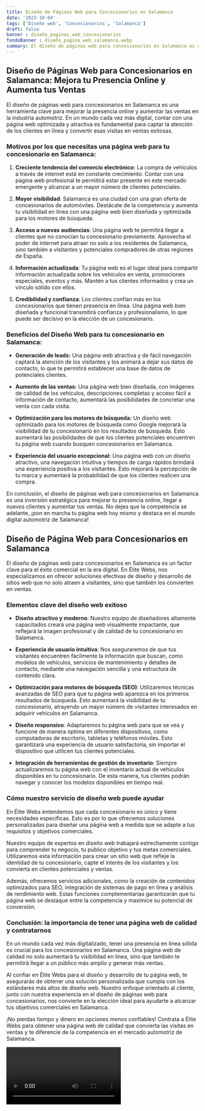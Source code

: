 ```yaml
---
title: Diseño de Páginas Web para Concesionarios en Salamanca
date: '2023-10-04'
tags: ['Diseño web', 'Concesionarios', 'Salamanca']
draft: false
banner : diseño_paginas_web_concesionarios
fondoBanner : diseño_pagina_web_salamanca.webp
summary: El diseño de páginas web para concesionarios en Salamanca es una herramienta clave para mejorar la presencia online y aumentar las ventas en la industria automotriz. En un mundo cada vez más digital, contar con una página web optimizada y atractiva es fundamental para captar la atención de los clientes en línea y convertir esas visitas en ventas exitosas.
---
```


## Diseño de Páginas Web para Concesionarios en Salamanca: Mejora tu Presencia Online y Aumenta tus Ventas

El diseño de páginas web para concesionarios en Salamanca es una herramienta clave para mejorar la presencia online y aumentar las ventas en la industria automotriz. En un mundo cada vez más digital, contar con una página web optimizada y atractiva es fundamental para captar la atención de los clientes en línea y convertir esas visitas en ventas exitosas.

### Motivos por los que necesitas una página web para tu concesionario en Salamanca:

1. **Creciente tendencia del comercio electrónico:** La compra de vehículos a través de internet está en constante crecimiento. Contar con una página web profesional te permitirá estar presente en este mercado emergente y alcanzar a un mayor número de clientes potenciales.

2. **Mayor visibilidad**: Salamanca es una ciudad con una gran oferta de concesionarios de automóviles. Destácate de la competencia y aumenta tu visibilidad en línea con una página web bien diseñada y optimizada para los motores de búsqueda.

3. **Acceso a nuevas audiencias**: Una página web te permitirá llegar a clientes que no conocían tu concesionario previamente. Aprovecha el poder de internet para atraer no solo a los residentes de Salamanca, sino también a visitantes y potenciales compradores de otras regiones de España.

4. **Información actualizada**: Tu página web es el lugar ideal para compartir información actualizada sobre los vehículos en venta, promociones especiales, eventos y más. Mantén a tus clientes informados y crea un vínculo sólido con ellos.

5. **Credibilidad y confianza**: Los clientes confían más en los concesionarios que tienen presencia en línea. Una página web bien diseñada y funcional transmitirá confianza y profesionalismo, lo que puede ser decisivo en la elección de un concesionario.

### Beneficios del Diseño Web para tu concesionario en Salamanca:

- **Generación de leads:** Una página web atractiva y de fácil navegación captará la atención de los visitantes y los animará a dejar sus datos de contacto, lo que te permitirá establecer una base de datos de potenciales clientes.

- **Aumento de las ventas:** Una página web bien diseñada, con imágenes de calidad de los vehículos, descripciones completas y acceso fácil a información de contacto, aumentará las posibilidades de concretar una venta con cada visita.

- **Optimización para los motores de búsqueda:** Un diseño web optimizado para los motores de búsqueda como Google mejorará la visibilidad de tu concesionario en los resultados de búsqueda. Esto aumentará las posibilidades de que los clientes potenciales encuentren tu página web cuando busquen concesionarios en Salamanca.

- **Experiencia del usuario excepcional:** Una página web con un diseño atractivo, una navegación intuitiva y tiempos de carga rápidos brindará una experiencia positiva a los visitantes. Esto mejorará la percepción de tu marca y aumentará la probabilidad de que los clientes realicen una compra.

En conclusión, el diseño de páginas web para concesionarios en Salamanca es una inversión estratégica para mejorar tu presencia online, llegar a nuevos clientes y aumentar tus ventas. No dejes que la competencia se adelante, ¡pon en marcha tu página web hoy mismo y destaca en el mundo digital automotriz de Salamanca!

<GifSeo />

<Cta />

## Diseño de Página Web para Concesionarios en Salamanca

El diseño de páginas web para concesionarios en Salamanca es un factor clave para el éxito comercial en la era digital. En Élite Webs, nos especializamos en ofrecer soluciones efectivas de diseño y desarrollo de sitios web que no solo atraen a visitantes, sino que también los convierten en ventas.

### Elementos clave del diseño web exitoso

- **Diseño atractivo y moderno**: Nuestro equipo de diseñadores altamente capacitados creará una página web visualmente impactante, que reflejará la imagen profesional y de calidad de tu concesionario en Salamanca.

- **Experiencia de usuario intuitiva**: Nos aseguraremos de que tus visitantes encuentren fácilmente la información que buscan, como modelos de vehículos, servicios de mantenimiento y detalles de contacto, mediante una navegación sencilla y una estructura de contenido clara.

- **Optimización para motores de búsqueda (SEO)**: Utilizaremos técnicas avanzadas de SEO para que tu página web aparezca en los primeros resultados de búsqueda. Esto aumentará la visibilidad de tu concesionario, atrayendo un mayor número de visitantes interesados en adquirir vehículos en Salamanca.

- **Diseño responsivo**: Adaptaremos tu página web para que se vea y funcione de manera óptima en diferentes dispositivos, como computadoras de escritorio, tabletas y teléfonos móviles. Esto garantizará una experiencia de usuario satisfactoria, sin importar el dispositivo que utilicen tus clientes potenciales.

- **Integración de herramientas de gestión de inventario**: Siempre actualizaremos tu página web con el inventario actual de vehículos disponibles en tu concesionario. De esta manera, tus clientes podrán navegar y conocer los modelos disponibles en tiempo real.

### Cómo nuestro servicio de diseño web puede ayudar

En Élite Webs entendemos que cada concesionario es único y tiene necesidades específicas. Esto es por lo que ofrecemos soluciones personalizadas para diseñar una página web a medida que se adapte a tus requisitos y objetivos comerciales.

Nuestro equipo de expertos en diseño web trabajará estrechamente contigo para comprender tu negocio, tu público objetivo y tus metas comerciales. Utilizaremos esta información para crear un sitio web que refleje la identidad de tu concesionario, capte el interés de los visitantes y los convierta en clientes potenciales y ventas.

Además, ofrecemos servicios adicionales, como la creación de contenidos optimizados para SEO, integración de sistemas de pago en línea y análisis de rendimiento web. Estas funciones complementarias garantizarán que tu página web se destaque entre la competencia y maximice su potencial de conversión.

### Conclusión: la importancia de tener una página web de calidad y contratarnos

En un mundo cada vez más digitalizado, tener una presencia en línea sólida es crucial para los concesionarios en Salamanca. Una página web de calidad no solo aumentará tu visibilidad en línea, sino que también te permitirá llegar a un público más amplio y generar más ventas.

Al confiar en Élite Webs para el diseño y desarrollo de tu página web, te asegurarás de obtener una solución personalizada que cumpla con los estándares más altos de diseño web. Nuestro enfoque orientado al cliente, junto con nuestra experiencia en el diseño de páginas web para concesionarios, nos convierte en la elección ideal para ayudarte a alcanzar tus objetivos comerciales en Salamanca.

¡No pierdas tiempo y dinero en opciones menos confiables! Contrata a Élite Webs para obtener una página web de calidad que convierta las visitas en ventas y te diferencie de la competencia en el mercado automotriz de Salamanca.

<Video />

<CtaBot job='Concesionarios' city='Salamanca'/>

<Gmaps query='Salamanca+españa+maps' />